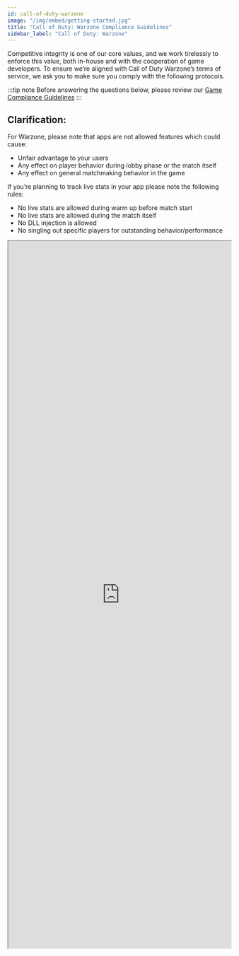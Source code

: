 ```yaml
---
id: call-of-duty-warzone
image: "/img/embed/getting-started.jpg"
title: "Call of Duty: Warzone Compliance Guidelines"
sidebar_label: "Call of Duty: Warzone"
---
```


<GameInfo gameID={21626} showCompliance={false} showDocs={true}/>

Competitive integrity is one of our core values, and we work tirelessly to enforce this value, both in-house and with the cooperation of game developers. 
To ensure we’re aligned with Call of Duty Warzone’s terms of service, we ask you to make sure you comply with the following protocols.

:::tip note
Before answering the questions below, please review our [Game Compliance Guidelines](../getting-started/game-compliance)
:::

## Clarification: 
For Warzone,  please note that apps are not allowed features which could cause:
* Unfair advantage to your users
* Any effect on player behavior during lobby phase or the match itself
* Any effect on general matchmaking behavior in the game

If you’re planning to track live stats in your app please note the following rules:
* No live stats are allowed during warm up before match start
* No live stats are allowed during the match itself 
* No DLL injection is allowed 
* No singling out specific players for outstanding behavior/performance

<iframe src="https://forms.monday.com/forms/embed/22a901e0adfeec67dbde029b3552d21e" width="100%" height="1600px"> </iframe>


